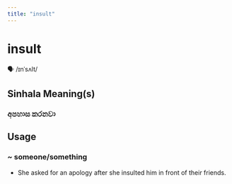 ```yaml
---
title: "insult"
---
```


# insult

🗣️ /ɪnˈsʌlt/

## Sinhala Meaning(s)

### අපහාස කරනවා

## Usage

### ~ someone/something

- She asked for an apology after she insulted him in front of their friends.

